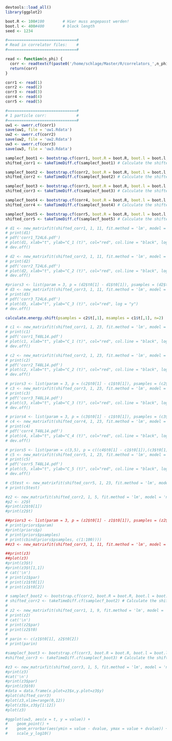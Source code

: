 ```r
devtools::load_all()
library(ggplot2)
```

```r
  

boot.R <- 100#100        # Hier muss angepasst werden!
boot.l <- 400#400        # block length
seed <- 1234

#==============================#
# Read in correlator files:    #
#==============================#

read <- function(n_phi) {
  corr <- readtextcf(paste0('/home/schlage/Master/R/correlators_',n_phi,'_phi_phi4p.tsv'), T = 24, skip = 4) # Hier muss angepasst werden!
  return(corr)
}

corr1 <- read(1)
corr2 <- read(2)
corr3 <- read(3)
corr4 <- read(4)
corr5 <- read(5)

#==============================#
# 1 particle corr:             #
#==============================#
uw1 <- uwerr.cf(corr1)
save(uw1, file = 'uw1.Rdata')
uw2 <- uwerr.cf(corr2)
save(uw2, file = 'uw2.Rdata')
uw3 <- uwerr.cf(corr3)
save(uw3, file = 'uw3.Rdata')
```

```r
samplecf_boot1 <- bootstrap.cf(corr1, boot.R = boot.R, boot.l = boot.l, seed = seed)
shifted_corr1 <- takeTimeDiff.cf(samplecf_boot1) # Calculate the shifted correlator

samplecf_boot2 <- bootstrap.cf(corr2, boot.R = boot.R, boot.l = boot.l, seed = seed)
shifted_corr2 <- takeTimeDiff.cf(samplecf_boot2) # Calculate the shifted correlator

samplecf_boot3 <- bootstrap.cf(corr3, boot.R = boot.R, boot.l = boot.l, seed = seed)
shifted_corr3 <- takeTimeDiff.cf(samplecf_boot3) # Calculate the shifted correlator

samplecf_boot4 <- bootstrap.cf(corr4, boot.R = boot.R, boot.l = boot.l, seed = seed)
shifted_corr4 <- takeTimeDiff.cf(samplecf_boot4) # Calculate the shifted correlator

samplecf_boot5 <- bootstrap.cf(corr5, boot.R = boot.R, boot.l = boot.l, seed = seed)
shifted_corr5 <- takeTimeDiff.cf(samplecf_boot5) # Calculate the shifted correlator
```

```r
# d1 <- new_matrixfit(shifted_corr1, 1, 11, fit.method = 'lm', model = 'n_particles', sym.vec = 'sinh', useCov = FALSE)
# print(d1)
# pdf('corr1_T24L6.pdf')
# plot(d1, xlab="t", ylab="C_1 (t)", col="red", col.line = "black", log = "y", lwd = 1.4, cex = 1.4, cex.lab = 1.4, cex.axis = 1.3)
# dev.off()

# d2 <- new_matrixfit(shifted_corr2, 1, 11, fit.method = 'lm', model = 'n_particles', sym.vec = 'sinh', useCov = FALSE)
# print(d2)
# pdf('corr2_T24L6.pdf')
# plot(d2, xlab="t", ylab="C_2 (t)", col="red", col.line = "black", log = "y", lwd = 1.4, cex = 1.4, cex.lab = 1.4, cex.axis = 1.3)
# dev.off()

#priors3 <- list(param = 3, p = (d2$t0[1] - d1$t0[1]), psamples = (d2$t[,1] - d1$t[,1]))
# d3 <- new_matrixfit(shifted_corr3, 1, 11, fit.method = 'lm', model = 'n_particles', sym.vec = 'sinh', useCov = TRUE, priors = priors3, m = d1$t[,1], np=3)
# print(d3)
# pdf('corr3_T24L6.pdf')
# plot(d3, xlab="t", ylab="C_3 (t)", col="red", log = "y")
# dev.off()

calculate.energy.shift(psamples = c2$t[,1], msamples = c1$t[,1], n=2)

# c1 <- new_matrixfit(shifted_corr1, 1, 23, fit.method = 'lm', model = 'n_particles', sym.vec = 'sinh', useCov = TRUE)
# print(c1)
# pdf('corr1_T48L14.pdf')
# plot(c1, xlab="t", ylab="C_1 (t)", col="red", col.line = "black", log = "y", lwd = 1.4, cex = 1.4, cex.lab = 1.4, cex.axis = 1.3)
# dev.off()

# c2 <- new_matrixfit(shifted_corr2, 1, 23, fit.method = 'lm', model = 'n_particles', sym.vec = 'sinh', useCov = TRUE, m = c1$t[,1], np=2)
# print(c2)
# pdf('corr2_T48L14.pdf')
# plot(c2, xlab="t", ylab="C_2 (t)", col="red", col.line = "black", log = "y", lwd = 1.4, cex = 1.4, cex.lab = 1.4, cex.axis = 1.3)
# dev.off()

# priors3 <- list(param = 3, p = (c2$t0[1] - c1$t0[1]), psamples = (c2$t[,1] - c1$t[,1]))
# c3 <- new_matrixfit(shifted_corr3, 1, 23, fit.method = 'lm', model = 'n_particles', sym.vec = 'sinh', useCov = TRUE, priors = priors3, m = c1$t[,1], np=3)
# print(c3)
# pdf('corr3_T48L14.pdf')
# plot(c3, xlab="t", ylab="C_3 (t)", col="red", col.line = "black", log = "y", lwd = 1.4, cex = 1.4, cex.lab = 1.4, cex.axis = 1.3)
# dev.off()

# priors4 <- list(param = 3, p = (c3$t0[1] - c1$t0[1]), psamples = (c3$t[,1] - c1$t[,1]))
# c4 <- new_matrixfit(shifted_corr4, 1, 23, fit.method = 'lm', model = 'n_particles', sym.vec = 'sinh', useCov = TRUE, priors = priors4, m = c1$t[,1], np=4)
# print(c4)
# pdf('corr4_T48L14.pdf')
# plot(c4, xlab="t", ylab="C_4 (t)", col="red", col.line = "black", log = "y", lwd = 1.4, cex = 1.4, cex.lab = 1.4, cex.axis = 1.3)
# dev.off()

# priors5 <- list(param = c(3,5), p = c((c4$t0[1] - c1$t0[1]),(c3$t0[1] - c2$t0[1])), psamples = cbind((c4$t[,1] - c1$t[,1]),(c3$t[,1] - c2$t[,1])))
# c5 <- new_matrixfit(shifted_corr5, 1, 23, fit.method = 'lm', model = 'n_particles', sym.vec = 'sinh', useCov = TRUE, priors = priors5, m = c1$t[,1], np=5)
# print(c5)
# pdf('corr5_T48L14.pdf')
# plot(c5, xlab="t", ylab="C_5 (t)", col="red", col.line = "black", log = "y", lwd = 1.4, cex = 1.4, cex.lab = 1.4, cex.axis = 1.3)
# dev.off()

# c5test <- new_matrixfit(shifted_corr5, 1, 23, fit.method = 'lm', model = 'single', sym.vec = 'sinh')
# print(c5test)

#z2 <- new_matrixfit(shifted_corr2, 1, 5, fit.method = 'lm', model = 'n_particles', sym.vec = 'sinh')
#p2 <- z2$t
#print(z2$t0[1])
#print(z2$t)

##priors3 <- list(param = 3, p = (z2$t0[1] - z1$t0[1]), psamples = (z2$t[,1] - z1$t[,1]))
# print(priors$param)
#print(priors$p)
# print(priors$psamples)
# print(cbind(priors$psamples, c(1:100))))
##z3 <- new_matrixfit(shifted_corr3, 1, 11, fit.method = 'lm', model = 'n_particles', sym.vec = 'sinh', priors = priors3, m = z1$t[,1], np=3)

##print(z3)
##plot(z3)
#print(z3$t)
#print(z3$t[1,1])
# cat('\n')
# print(z1$par)
# print(z1$t0[1])
# print(z1$t0[2])

# samplecf_boot2 <- bootstrap.cf(corr2, boot.R = boot.R, boot.l = boot.l, seed = seed)
# shifted_corr2 <- takeTimeDiff.cf(samplecf_boot2) # Calculate the shifted correlator
# 
# z2 <- new_matrixfit(shifted_corr1, 1, 9, fit.method = 'lm', model = 'shifted', sym.vec = 'sinh')
# print(z2)
# cat('\n')
# print(z2$par)
# print(z2$t0)
# 
# parin <- c(z1$t0[1], z2$t0[2])
# print(parin)

#samplecf_boot3 <- bootstrap.cf(corr3, boot.R = boot.R, boot.l = boot.l, seed = seed)
#shifted_corr3 <- takeTimeDiff.cf(samplecf_boot3) # Calculate the shifted correlator

#z3 <- new_matrixfit(shifted_corr3, 1, 5, fit.method = 'lm', model = 'n_particles', sym.vec = 'sinh', param_vec = parin)
#print(z3)
#cat('\n')
#print(z3$par)
#print(z3$t0)
#data = data.frame(x.plot=z3$x,y.plot=z3$y)
#plot(shifted_corr3)
#plot(z3,xlim=range(0,12))
#plot(z3$x,z3$y[1:12])
#plot(z3)

#ggplot(uw3, aes(x = t, y = value)) +
#    geom_point() +
#    geom_errorbar(aes(ymin = value - dvalue, ymax = value + dvalue)) +
#    scale_y_log10()

```

